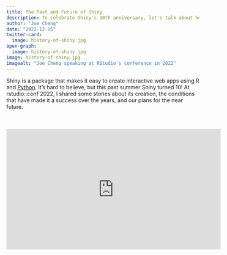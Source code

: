 ```yaml
---
title: The Past and Future of Shiny
description: To celebrate Shiny's 10th anniversary, let's talk about how we started and where we're going.
author: "Joe Cheng"
date: "2022-12-15"
twitter-card:
  image: history-of-shiny.jpg
open-graph:
  image: history-of-shiny.jpg
image: history-of-shiny.jpg
imagealt: "Joe Cheng speaking at RStudio's conference in 2022"
---
```


Shiny is a package that makes it easy to create interactive web apps using R and <a href="https://shiny.posit.co/py/" target="_blank">Python</a>. It's hard to believe, but this past summer Shiny turned 10! At rstudio::conf 2022, I shared some stories about its creation, the conditions that have made it a success over the years, and our plans for the near future.



<div class="video-container" style="margin-top:50px;">
<iframe class="video-iframe" width="560" height="315" src="https://www.youtube.com/embed/HpqLXB_TnpI" title="YouTube video player" frameborder="0" allow="accelerometer; autoplay; clipboard-write; encrypted-media; gyroscope; picture-in-picture" allowfullscreen></iframe>
</div>